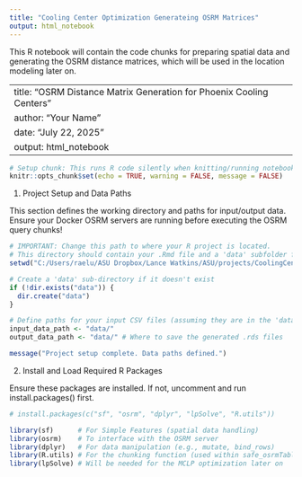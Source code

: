 ```yaml
---
title: "Cooling Center Optimization Generateing OSRM Matrices"
output: html_notebook
---
```


This R notebook will contain the code chunks for preparing spatial data and generating the OSRM distance matrices, which will be used in the location modeling later on.  

---
title: "OSRM Distance Matrix Generation for Phoenix Cooling Centers"
author: "Your Name"
date: "July 22, 2025"
output: html_notebook
---

```r
# Setup chunk: This runs R code silently when knitting/running notebook
knitr::opts_chunk$set(echo = TRUE, warning = FALSE, message = FALSE)

```


1. Project Setup and Data Paths

This section defines the working directory and paths for input/output data. Ensure your Docker OSRM servers are running before executing the OSRM query chunks!

```r
# IMPORTANT: Change this path to where your R project is located.
# This directory should contain your .Rmd file and a 'data' subfolder for inputs/outputs.
setwd("C:/Users/raelu/ASU Dropbox/Lance Watkins/ASU/projects/CoolingCenterSpatiaOptimization/CoolingCenterOpt-R-SPOPT")

# Create a 'data' sub-directory if it doesn't exist
if (!dir.exists("data")) {
  dir.create("data")
}

# Define paths for your input CSV files (assuming they are in the 'data' subfolder)
input_data_path <- "data/"
output_data_path <- "data/" # Where to save the generated .rds files

message("Project setup complete. Data paths defined.")
```

2. Install and Load Required R Packages

Ensure these packages are installed. If not, uncomment and run install.packages() first.

```r
# install.packages(c("sf", "osrm", "dplyr", "lpSolve", "R.utils"))

library(sf)      # For Simple Features (spatial data handling)
library(osrm)    # To interface with the OSRM server
library(dplyr)   # For data manipulation (e.g., mutate, bind_rows)
library(R.utils) # For the chunking function (used within safe_osrmTable)
library(lpSolve) # Will be needed for the MCLP optimization later on
```









